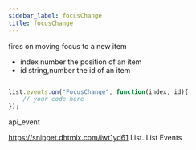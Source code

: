 ```yaml
---
sidebar_label: focusChange
title: focusChange
---
```



          


<Short>

fires on moving focus to a new item


</Short>



- index		number					the position of an item
- id		string,number			the id of an item


~~~js

list.events.on("FocusChange", function(index, id){
    // your code here
});


~~~
 api_event

<Descr>



</Descr>


 https://snippet.dhtmlx.com/iwt1yd61	List. List Events

